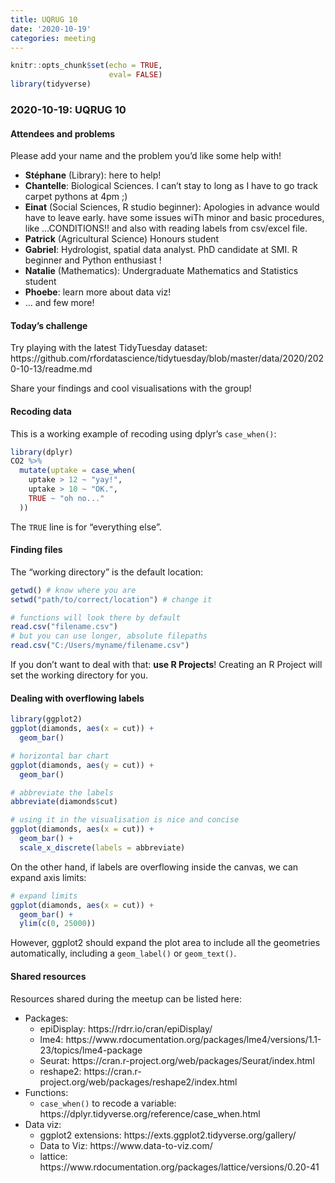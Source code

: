 ```yaml
---
title: UQRUG 10
date: '2020-10-19'
categories: meeting
---
```


```r
knitr::opts_chunk$set(echo = TRUE,
                      eval= FALSE)
library(tidyverse)

```

### 2020-10-19: UQRUG 10

#### Attendees and problems

Please add your name and the problem you'd like some help with!

* **Stéphane** (Library): here to help! 
* **Chantelle**: Biological Sciences. I can't stay to long as I have to go track carpet pythons at 4pm ;)
* **Einat** (Social Sciences, R studio beginner): Apologies in advance would have to leave early. have some issues wiTh minor and basic procedures, like ...CONDITIONS!! and also with reading labels from csv/excel file. 
* **Patrick** (Agricultural Science) Honours student
* **Gabriel**: Hydrologist, spatial data analyst. PhD candidate at SMI. R beginner and Python enthusiast !
* **Natalie** (Mathematics): Undergraduate Mathematics and Statistics student
* **Phoebe**: learn more about data viz!
* ... and few more!


#### Today's challenge

Try playing with the latest TidyTuesday dataset: https://github.com/rfordatascience/tidytuesday/blob/master/data/2020/2020-10-13/readme.md

Share your findings and cool visualisations with the group!


#### Recoding data

This is a working example of recoding using dplyr's `case_when()`:


```r
library(dplyr)
CO2 %>% 
  mutate(uptake = case_when(
    uptake > 12 ~ "yay!",
    uptake > 10 ~ "OK.",
    TRUE ~ "oh no..."
  ))
```

The `TRUE` line is for "everything else".


#### Finding files

The "working directory" is the default location:


```r
getwd() # know where you are
setwd("path/to/correct/location") # change it

# functions will look there by default
read.csv("filename.csv")
# but you can use longer, absolute filepaths
read.csv("C:/Users/myname/filename.csv")
```

If you don't want to deal with that: **use R Projects**! Creating an R Project will set the working directory for you.


#### Dealing with overflowing labels

```r
library(ggplot2)
ggplot(diamonds, aes(x = cut)) +
  geom_bar()

# horizontal bar chart
ggplot(diamonds, aes(y = cut)) +
  geom_bar()

# abbreviate the labels
abbreviate(diamonds$cut)

# using it in the visualisation is nice and concise
ggplot(diamonds, aes(x = cut)) +
  geom_bar() +
  scale_x_discrete(labels = abbreviate)
```

On the other hand, if labels are overflowing inside the canvas, we can expand axis limits:


```r
# expand limits
ggplot(diamonds, aes(x = cut)) +
  geom_bar() +
  ylim(c(0, 25000))
```

However, ggplot2 should expand the plot area to include all the geometries automatically, including a `geom_label()` or `geom_text()`.


#### Shared resources

Resources shared during the meetup can be listed here:

* Packages:
    * epiDisplay: https://rdrr.io/cran/epiDisplay/
    * lme4: https://www.rdocumentation.org/packages/lme4/versions/1.1-23/topics/lme4-package
    * Seurat: https://cran.r-project.org/web/packages/Seurat/index.html
    * reshape2: https://cran.r-project.org/web/packages/reshape2/index.html
* Functions:
    * `case_when()` to recode a variable: https://dplyr.tidyverse.org/reference/case_when.html
* Data viz:
    * ggplot2 extensions: https://exts.ggplot2.tidyverse.org/gallery/
    * Data to Viz: https://www.data-to-viz.com/
    * lattice: https://www.rdocumentation.org/packages/lattice/versions/0.20-41



